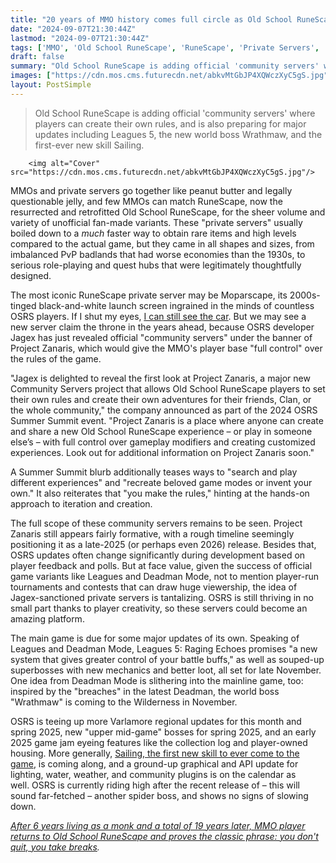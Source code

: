 ```yaml
---
title: "20 years of MMO history comes full circle as Old School RuneScape reveals official 'community servers' that give players 'full control over gameplay modifiers'"
date: "2024-09-07T21:30:44Z"
lastmod: "2024-09-07T21:30:44Z"
tags: ['MMO', 'Old School RuneScape', 'RuneScape', 'Private Servers', 'Project Zanaris', 'Community Servers', 'Leagues', 'Deadman Mode', 'Sailing', 'Wrathmaw', 'Varlamore']
draft: false
summary: "Old School RuneScape is adding official 'community servers' where players can create their own rules, and is also preparing for major updates including Leagues 5, the new world boss Wrathmaw, and the first-ever new skill Sailing."
images: ["https://cdn.mos.cms.futurecdn.net/abkvMtGbJP4XQWczXyC5gS.jpg"]
layout: PostSimple
---
```

> Old School RuneScape is adding official 'community servers' where players can create their own rules, and is also preparing for major updates including Leagues 5, the new world boss Wrathmaw, and the first-ever new skill Sailing.


        <img alt="Cover" src="https://cdn.mos.cms.futurecdn.net/abkvMtGbJP4XQWczXyC5gS.jpg"/>
        
MMOs and private servers go together like peanut butter and legally questionable jelly, and few MMOs can match RuneScape, now the resurrected and retrofitted Old School RuneScape, for the sheer volume and variety of unofficial fan-made variants. These "private servers" usually boiled down to a *much* faster way to obtain rare items and high levels compared to the actual game, but they came in all shapes and sizes, from imbalanced PvP badlands that had worse economies than the 1930s, to serious role-playing and quest hubs that were legitimately thoughtfully designed. 

The most iconic RuneScape private server may be Moparscape, its 2000s-tinged black-and-white launch screen ingrained in the minds of countless OSRS players. If I shut my eyes, [<u>I can still see the car</u>](https://www.reddit.com/r/2007scape/comments/8n8q6y/this_is_moparscape_now_feel_old_yet/). But we may see a new server claim the throne in the years ahead, because OSRS developer Jagex has just revealed official "community servers" under the banner of Project Zanaris, which would give the MMO's player base "full control" over the rules of the game. 

"Jagex is delighted to reveal the first look at Project Zanaris, a major new Community Servers project that allows Old School RuneScape players to set their own rules and create their own adventures for their friends, Clan, or the whole community," the company announced as part of the 2024 OSRS Summer Summit event. "Project Zanaris is a place where anyone can create and share a new Old School RuneScape experience – or play in someone else’s – with full control over gameplay modifiers and creating customized experiences. Look out for additional information on Project Zanaris soon."

A Summer Summit blurb additionally teases ways to "search and play different experiences" and "recreate beloved game modes or invent your own." It also reiterates that "you make the rules," hinting at the hands-on approach to iteration and creation.



The full scope of these community servers remains to be seen. Project Zanaris still appears fairly formative, with a rough timeline seemingly positioning it as a late-2025 (or perhaps even 2026) release. Besides that, OSRS updates often change significantly during development based on player feedback and polls. But at face value, given the success of official game variants like Leagues and Deadman Mode, not to mention player-run tournaments and contests that can draw huge viewership, the idea of Jagex-sanctioned private servers is tantalizing. OSRS is still thriving in no small part thanks to player creativity, so these servers could become an amazing platform. 

The main game is due for some major updates of its own. Speaking of Leagues and Deadman Mode, Leagues 5: Raging Echoes promises "a new system that gives greater control of your battle buffs," as well as souped-up superbosses with new mechanics and better loot, all set for late November. One idea from Deadman Mode is slithering into the mainline game, too: inspired by the "breaches" in the latest Deadman, the world boss "Wrathmaw" is coming to the Wilderness in November. 

OSRS is teeing up more Varlamore regional updates for this month and spring 2025, new "upper mid-game" bosses for spring 2025, and an early 2025 game jam eyeing features like the collection log and player-owned housing. More generally, [Sailing, the first new skill to ever come to the game](https://www.gamesradar.com/osrs-devs-answer-our-burning-questions-about-sailing-the-mmos-first-new-skill-in-17-years/), is coming along, and a ground-up graphical and API update for lighting, water, weather, and community plugins is on the calendar as well. OSRS is currently riding high after the recent release of – this will sound far-fetched – another spider boss, and shows no signs of slowing down. 

[<u><em>After 6 years living as a monk and a total of 19 years later, MMO player returns to Old School RuneScape and proves the classic phrase: you don't quit, you take breaks</em></u>](https://www.gamesradar.com/games/mmo/after-6-years-living-as-a-monk-and-a-total-of-19-years-away-mmo-player-returns-to-old-school-runescape-and-proves-the-classic-phrase-you-dont-quit-you-take-breaks/)*.*
        